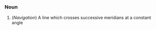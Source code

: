 =={{en}}==
===Noun===
# (''Navigation'') A line which crosses successive meridians at a constant angle